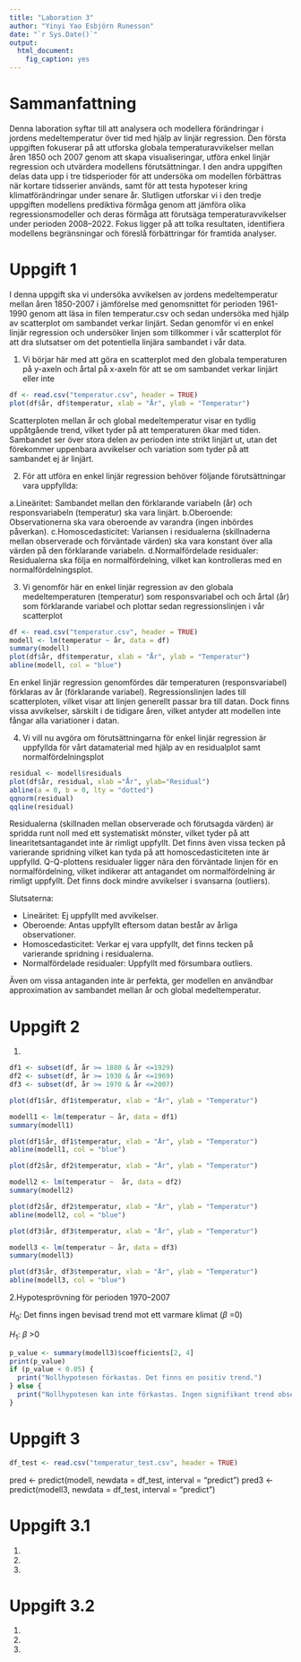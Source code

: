 ```yaml
---
title: "Laboration 3"
author: "Yinyi Yao Esbjörn Runesson"
date: "`r Sys.Date()`"
output: 
  html_document:
    fig_caption: yes
---
```


# Sammanfattning
Denna laboration syftar till att analysera och modellera förändringar i jordens medeltemperatur över tid med hjälp av linjär regression. Den första uppgiften fokuserar på att utforska globala temperaturavvikelser mellan åren 1850 och 2007 genom att skapa visualiseringar, utföra enkel linjär regression och utvärdera modellens förutsättningar. I den andra uppgiften delas data upp i tre tidsperioder för att undersöka om modellen förbättras när kortare tidsserier används, samt för att testa hypoteser kring klimatförändringar under senare år. Slutligen utforskar vi i den tredje uppgiften modellens prediktiva förmåga genom att jämföra olika regressionsmodeller och deras förmåga att förutsäga temperaturavvikelser under perioden 2008–2022. Fokus ligger på att tolka resultaten, identifiera modellens begränsningar och föreslå förbättringar för framtida analyser.

# Uppgift 1

I denna uppgift ska vi undersöka avvikelsen av jordens medeltemperatur mellan åren 1850-2007 i jämförelse med genomsnittet för perioden 1961-1990 genom att läsa in filen temperatur.csv och sedan undersöka med hjälp av scatterplot om sambandet verkar linjärt. Sedan genomför vi en enkel linjär regression och undersöker linjen som tillkommer i vår scatterplot för att dra slutsatser om det potentiella linjära sambandet i vår data.

1. Vi börjar här med att göra en scatterplot med den globala temperaturen på y-axeln och årtal på x-axeln för att se om sambandet verkar linjärt eller inte

```r
df <- read.csv("temperatur.csv", header = TRUE)
plot(df$år, df$temperatur, xlab = "År", ylab = "Temperatur")
```

Scatterploten mellan år och global medeltemperatur visar en tydlig uppåtgående trend, vilket tyder på att temperaturen ökar med tiden. Sambandet ser över stora delen av perioden inte strikt linjärt ut, utan det förekommer uppenbara avvikelser och variation som tyder på att sambandet ej är linjärt.

2. För att utföra en enkel linjär regression behöver följande förutsättningar vara uppfyllda:

 a.Lineäritet: Sambandet mellan den förklarande variabeln (år) och responsvariabeln (temperatur) ska vara linjärt.
 b.Oberoende: Observationerna ska vara oberoende av varandra (ingen inbördes påverkan).
 c.Homoscedasticitet: Variansen i residualerna (skillnaderna mellan observerade och förväntade värden) ska vara konstant över alla värden på den förklarande variabeln.
 d.Normalfördelade residualer: Residualerna ska följa en normalfördelning, vilket kan kontrolleras med en normalfördelningsplot.

3. Vi genomför här en enkel linjär regression av den globala medeltemperaturen (temperatur) som responsvariabel och och årtal (år) som förklarande variabel och plottar sedan regressionslinjen i vår scatterplot

```r
df <- read.csv("temperatur.csv", header = TRUE)
modell <- lm(temperatur ~ år, data = df)
summary(modell)
plot(df$år, df$temperatur, xlab = "År", ylab = "Temperatur")
abline(modell, col = "blue")
```

En enkel linjär regression genomfördes där temperaturen (responsvariabel) förklaras av år (förklarande variabel). Regressionslinjen lades till scatterploten, vilket visar att linjen generellt passar bra till datan. Dock finns vissa avvikelser, särskilt i de tidigare åren, vilket antyder att modellen inte fångar alla variationer i datan.

4. Vi vill nu avgöra om förutsättningarna för enkel linjär regression är uppfyllda för vårt datamaterial med hjälp av en residualplot samt normalfördelningsplot

```r
residual <- modell$residuals
plot(df$år, residual, xlab ="År", ylab="Residual")
abline(a = 0, b = 0, lty = "dotted")
qqnorm(residual)
qqline(residual)
```


Residualerna (skillnaden mellan observerade och förutsagda värden) är spridda runt noll med ett systematiskt mönster, vilket tyder på att linearitetsantagandet inte är rimligt uppfyllt. Det finns även vissa tecken på varierande spridning vilket kan tyda på att homoscedasticiteten inte är uppfylld.  Q-Q-plottens residualer ligger nära den förväntade linjen för en normalfördelning, vilket indikerar att antagandet om normalfördelning är rimligt uppfyllt. Det finns dock mindre avvikelser i svansarna (outliers).

Slutsaterna: 

- Lineäritet: Ej uppfyllt med avvikelser.
- Oberoende: Antas uppfyllt eftersom datan består av årliga observationer.
- Homoscedasticitet: Verkar ej vara uppfyllt, det finns tecken på varierande spridning i residualerna.
- Normalfördelade residualer: Uppfyllt med försumbara outliers.

Även om vissa antaganden inte är perfekta, ger modellen en användbar approximation av sambandet mellan år och global medeltemperatur.


# Uppgift 2

1.

```r
df1 <- subset(df, år >= 1880 & år <=1929)
df2 <- subset(df, år >= 1930 & år <=1969)
df3 <- subset(df, år >= 1970 & år <=2007)
```

```r
plot(df1$år, df1$temperatur, xlab = "År", ylab = "Temperatur")
```

```r
modell1 <- lm(temperatur ~ år, data = df1)
summary(modell1)
```

```r
plot(df1$år, df1$temperatur, xlab = "År", ylab = "Temperatur")
abline(modell1, col = "blue")
```

```r
plot(df2$år, df2$temperatur, xlab = "År", ylab = "Temperatur")
```

```r
modell2 <- lm(temperatur ~  år, data = df2)
summary(modell2)
```
```r
plot(df2$år, df2$temperatur, xlab = "År", ylab = "Temperatur")
abline(modell2, col = "blue")
```
```r
plot(df3$år, df3$temperatur, xlab = "År", ylab = "Temperatur")
```

```r
modell3 <- lm(temperatur ~ år, data = df3)
summary(modell3)
```
```r
plot(df3$år, df3$temperatur, xlab = "År", ylab = "Temperatur")
abline(modell3, col = "blue")
```

2.Hypotesprövning för perioden 1970–2007

$H_0$: Det finns ingen bevisad trend mot ett varmare klimat ($\beta$ =0)

$H_1$: $\beta$ >0

```r
p_value <- summary(modell3)$coefficients[2, 4]
print(p_value)
if (p_value < 0.05) {
  print("Nollhypotesen förkastas. Det finns en positiv trend.")
} else {
  print("Nollhypotesen kan inte förkastas. Ingen signifikant trend observeras.")
}
```


# Uppgift 3

```r
df_test <- read.csv("temperatur_test.csv", header = TRUE)
```

pred <- predict(modell, newdata = df_test, interval = "predict")
pred3 <- predict(modell3, newdata = df_test, interval = "predict")

# Uppgift 3.1

1.
2.
3.

# Uppgift 3.2

1.
2.
3.
